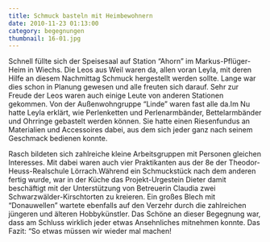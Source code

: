 ```yaml
---
title: Schmuck basteln mit Heimbewohnern
date: 2010-11-23 01:13:00
category: begegnungen
thumbnail: 16-01.jpg
---
```


Schnell füllte sich der Speisesaal auf Station “Ahorn” im Markus-Pflüger-Heim in Wiechs. Die Leos aus Weil waren da, allen voran Leyla, mit deren Hilfe an diesem Nachmittag Schmuck hergestellt werden sollte. Lange war dies schon in Planung gewesen und alle freuten sich darauf. Sehr zur Freude der Leos waren auch einige Leute von anderen Stationen gekommen. Von der Außenwohngruppe “Linde” waren fast alle da.Im Nu hatte Leyla erklärt, wie Perlenketten und Perlenarmbänder, Bettelarmbänder und Ohrringe gebastelt werden können. Sie hatte einen Riesenfundus an Materialien und Accessoires dabei, aus dem sich jeder ganz nach seinem Geschmack bedienen konnte.

Rasch bildeten sich zahlreiche kleine Arbeitsgruppen mit Personen gleichen Interesses. Mit dabei waren auch vier Praktikanten aus der 8e der Theodor-Heuss-Realschule Lörrach.Während ein Schmuckstück nach dem anderen fertig wurde, war in der Küche das Projekt-Urgestein Dieter damit beschäftigt mit der Unterstützung von Betreuerin Claudia zwei Schwarzwälder-Kirschtorten zu kreieren. Ein großes Blech mit “Donauwellen” wartete ebenfalls auf den Verzehr durch die zahlreichen jüngeren und älteren Hobbykünstler. Das Schöne an dieser Begegnung war, dass am Schluss wirklich jeder etwas Ansehnliches mitnehmen konnte. Das Fazit: “So etwas müssen wir wieder mal machen!
